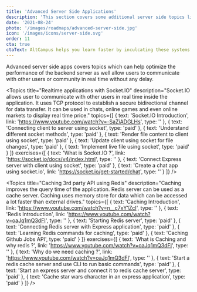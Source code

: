 ```yaml
---
title: 'Advanced Server Side Applications'
description: 'This section covers some additional server side topics like realtime applications using socket.io and implement caching.'
date: '2021-08-24'
photo: '/images/roadmaps/advanced-server-side.jpg'
icon: '/images/icons/server-side.svg'
order: 11
cta: true
ctaText: AltCampus helps you learn faster by inculcating these systems as part of the learning model.  🙌
---
```


Advanced server side apps covers topics which can help optimize the performance of the backend server as well allow users to communicate with other users or community in real time without any delay.

<Topics
  title="Realtime applications with Socket.IO"
  description="Socket.IO allows user to communicate with other users in real time inside the application. It uses TCP protocol to establish a secure bidirectional channel for data transfer. It can be used in chats, online games and even online markets to display real time price."
  topics={[
    {
      text: 'Socket.IO Introduction',
      link: 'https://www.youtube.com/watch?v=-SaZiADGLHs',
      type: ''
    },
    {
      text: 'Connecting client to server using socket',
      type: 'paid'
    },
    {
      text: 'Understand different socket methods',
      type: 'paid'
    },
    {
      text: 'Render file content to client using socket',
      type: 'paid'
    },
    {
      text: 'Update client using socket for file changes',
      type: 'paid'
    },
    {
      text: 'Implement live file using socket',
      type: 'paid'
    }
  ]}
  exercises={[
    {
      text: 'What is Socket.IO ?',
      link: 'https://socket.io/docs/v4/index.html',
      type: ''
    },
    {
      text: 'Connect Express server with client using socket',
      type: 'paid'
    },
    {
      text: 'Create a chat app using socket.io',
      link: 'https://socket.io/get-started/chat',
      type: ''
    }
  ]}
/>

<Topics
  title="Caching 3rd party API using Redis"
  description="Caching improves the query time of the application. Redis server can be used as a cache server. Caching uses memory store for data which can be accessed a lot faster than external drives."
  topics={[
    {
      text: 'Caching Introduction',
      link: 'https://www.youtube.com/watch?v=n__c7xY1ZcI',
      type: ''
    },
    {
      text: 'Redis Introduction',
      link: 'https://www.youtube.com/watch?v=oaJq1mQ3dFI',
      type: ''
    },
    {
      text: 'Starting Redis server',
      type: 'paid'
    },
    {
      text: 'Connecting Redis server with Express application',
      type: 'paid'
    },
    {
      text: 'Learning Redis commands for caching',
      type: 'paid'
    },
    {
      text: 'Caching Github Jobs API',
      type: 'paid'
    }
  ]}
  exercises={[
    {
      text: 'What is Caching and why redis ?',
      link: 'https://www.youtube.com/watch?v=oaJq1mQ3dFI',
      type: ''
    },
    {
      text: 'Why do we need caching ?',
      link: 'https://www.youtube.com/watch?v=oaJq1mQ3dFI',
      type: ''
    },
    {
      text: 'Start a redis cache server and use CLI to run basic commands',
      type: 'paid'
    },
    {
      text: 'Start an express server and connect it to redis cache server',
      type: 'paid'
    },
    {
      text: 'Cache star wars character in an express application',
      type: 'paid'
    }
  ]}
/>
